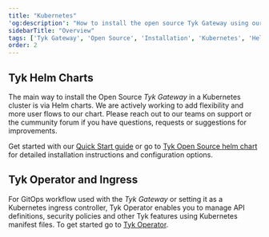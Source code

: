 ```yaml
---
title: "Kubernetes"
'og:description': "How to install the open source Tyk Gateway using our Kubernetes Helm Chart and the Tyk Operator"
sidebarTitle: "Overview"
tags: ['Tyk Gateway', 'Open Source', 'Installation', 'Kubernetes', 'Helm Chart', 'Tyk Operator']
order: 2
---
```


## Tyk Helm Charts
The main way to install the Open Source *Tyk Gateway* in a Kubernetes cluster is via Helm charts. 
We are actively working to add flexibility and more user flows to our chart. Please reach out
to our teams on support or the cummunity forum if you have questions, requests or suggestions for improvements.

Get started with our [Quick Start guide](/tyk-oss/ce-helm-chart-new) or go to [Tyk Open Source helm chart](/product-stack/tyk-charts/tyk-oss-chart) for detailed installation instructions and configuration options.


## Tyk Operator and Ingress
For GitOps workflow used with the *Tyk Gateway* or setting it as a Kubernetes ingress controller, Tyk Operator enables you to manage API definitions, security policies and other Tyk features using Kubernetes manifest files. To get started go to [Tyk Operator](/tyk-operator).
